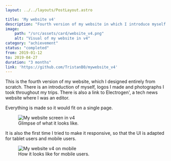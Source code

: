 ```yaml
---
layout: ../../layouts/PostLayout.astro

title: 'My website v4'
description: "Fourth version of my website in which I introduce myself and some things I worked on."
image:
    path: "/src/assets/card/website_v4.png"
    alt: "Visual of my website in v4"
category: "achievement"
status: "completed"
from: 2019-01-12
to: 2019-04-27
duration: "3 months"
link: 'https://github.com/TristanB0/mywebsite_v4'
---
```


This is the fourth version of my website, which I designed entirely from scratch. There is an introduction of myself, logos I made and photographs I took throughout my trips. There is also a link to Electrogen', a tech news website where I was an editor.

Everything is made so it would fit on a single page.


<figure>
    <Image src={Screen_TristanB_en} alt="My website screen in v4" />
    <figcaption>Glimpse of what it looks like.</figcaption>
</figure>


It is also the first time I tried to make it responsive, so that the UI is adapted for tablet users and mobile users.



<figure>
    <Image src={Screen_responsive} alt="My website v4 on mobile" />
    <figcaption>How it looks like for mobile users.</figcaption>
</figure>
